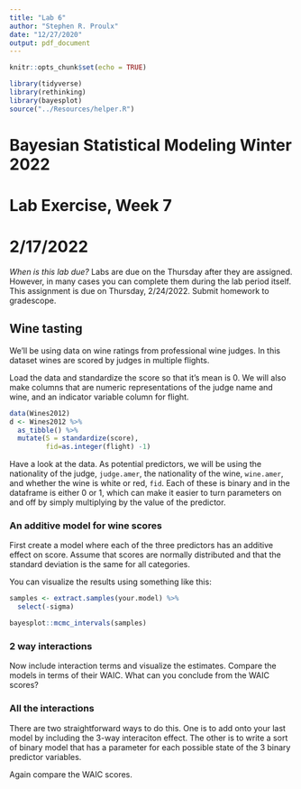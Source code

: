 ```yaml
---
title: "Lab 6"
author: "Stephen R. Proulx"
date: "12/27/2020"
output: pdf_document
---
```


```r
knitr::opts_chunk$set(echo = TRUE)

library(tidyverse)
library(rethinking)
library(bayesplot)
source("../Resources/helper.R")
```
# Bayesian Statistical Modeling Winter 2022
# Lab Exercise, Week 7
# 2/17/2022

*When is this lab due?* Labs are due on the Thursday after they are assigned. However, in many cases you can complete them during the lab period itself.   This assignment is due on Thursday, 2/24/2022. Submit homework to gradescope.

## Wine tasting 
We'll be using data on wine ratings from professional wine judges. In this dataset wines are scored by judges in multiple flights. 

Load the data and standardize the score so that it's mean is 0. We will also make columns that are numeric representations of the judge name and wine, and an indicator variable column for flight.
```r
data(Wines2012)
d <- Wines2012 %>% 
  as_tibble() %>%
  mutate(S = standardize(score),
         fid=as.integer(flight) -1) 
```

Have a look at the data. As potential predictors, we will be using the nationality of the judge, `judge.amer`, the nationality of the wine, `wine.amer`, and whether the wine is white or red, `fid`. Each of these is binary and in the dataframe is either 0 or 1, which can make it easier to turn parameters on and off by simply multiplying by the value of the predictor. 

### An additive model for wine scores
First create a model where each of the three predictors has an additive effect on score. Assume that scores are normally distributed and that the standard deviation is the same for all categories. 

You can visualize the results using something like this:
```r
samples <- extract.samples(your.model) %>%
  select(-sigma)

bayesplot::mcmc_intervals(samples)
```




### 2 way interactions
Now include interaction terms and visualize the estimates. Compare the models in terms of their WAIC. What can you conclude from the WAIC scores?


### All the interactions
There are two straightforward ways to do this. One is to add onto your last model by including the 3-way interaciton effect. The other is to write a sort of binary model that has a parameter for each possible state of the 3 binary predictor variables. 

Again compare the WAIC scores. 


